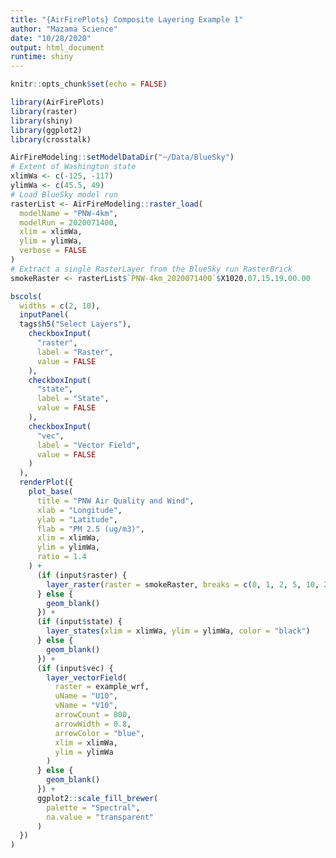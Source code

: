 ```yaml
---
title: "{AirFirePlots} Composite Layering Example 1"
author: "Mazama Science"
date: "10/28/2020"
output: html_document
runtime: shiny
---
```


```r
knitr::opts_chunk$set(echo = FALSE)
```

```r
library(AirFirePlots)
library(raster)
library(shiny)
library(ggplot2)
library(crosstalk)
```

```r
AirFireModeling::setModelDataDir("~/Data/BlueSky")
# Extent of Washington state
xlimWa <- c(-125, -117)
ylimWa <- c(45.5, 49)
# Load BlueSky model run
rasterList <- AirFireModeling::raster_load(
  modelName = "PNW-4km",
  modelRun = 2020071400,
  xlim = xlimWa,
  ylim = ylimWa,
  verbose = FALSE
)
# Extract a single RasterLayer from the BlueSky run RasterBrick
smokeRaster <- rasterList$`PNW-4km_2020071400`$X1020.07.15.19.00.00
```

```r
bscols(
  widths = c(2, 10),
  inputPanel(
  tags$h5("Select Layers"),
    checkboxInput(
      "raster", 
      label = "Raster", 
      value = FALSE
    ),
    checkboxInput(
      "state", 
      label = "State", 
      value = FALSE
    ),
    checkboxInput(
      "vec", 
      label = "Vector Field", 
      value = FALSE
    )
  ),
  renderPlot({
    plot_base(
      title = "PNW Air Quality and Wind",
      xlab = "Longitude",
      ylab = "Latitude",
      flab = "PM 2.5 (ug/m3)",
      xlim = xlimWa,
      ylim = ylimWa,
      ratio = 1.4
    ) +
      (if (input$raster) {
        layer_raster(raster = smokeRaster, breaks = c(0, 1, 2, 5, 10, 25, 50, 100, Inf))
      } else {
        geom_blank()
      }) + 
      (if (input$state) {
        layer_states(xlim = xlimWa, ylim = ylimWa, color = "black")
      } else {
        geom_blank()
      }) + 
      (if (input$vec) {
        layer_vectorField(
          raster = example_wrf,
          uName = "U10",
          vName = "V10",
          arrowCount = 800,
          arrowWidth = 0.8,
          arrowColor = "blue",
          xlim = xlimWa,
          ylim = ylimWa
        )
      } else {
        geom_blank()
      }) + 
      ggplot2::scale_fill_brewer(
        palette = "Spectral",
        na.value = "transparent"
      )
  })
)
```

